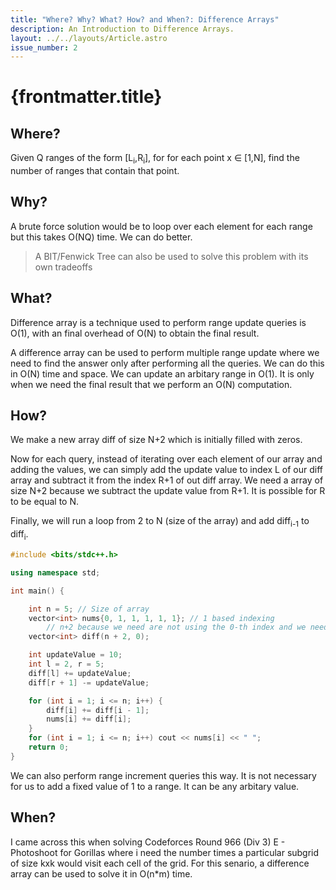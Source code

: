 ```yaml
---
title: "Where? Why? What? How? and When?: Difference Arrays"
description: An Introduction to Difference Arrays.
layout: ../../layouts/Article.astro
issue_number: 2
---
```


# {frontmatter.title}

## Where?

Given Q ranges of the form [L<sub>i</sub>,R<sub>i</sub>], for for each point x ∈ [1,N], find the number of ranges that contain that point.

## Why?

A brute force solution would be to loop over each element for each range but this takes O(NQ) time. We can do better.

> A BIT/Fenwick Tree can also be used to solve this problem with its own tradeoffs

## What?

Difference array is a technique used to perform range update queries is O(1), with an final overhead of O(N) to obtain the final result.

<More>
A difference array can be used to perform multiple range update where we need to find the answer only after performing all the queries. We can do this in O(N) time and space.
We can update an arbitary range in O(1). It is only when we need the final result that we perform an O(N) computation.

## How?

We make a new array diff of size N+2 which is initially filled with zeros.

Now for each query, instead of iterating over each element of our array and adding the values, we can simply add the update value to index L of our diff array and subtract it from the index R+1 of out diff array.
We need a array of size N+2 because we subtract the update value from R+1. It is possible for R to be equal to N.

Finally, we will run a loop from 2 to N (size of the array) and add diff<sub>i-1</sub> to diff<sub>i</sub>.

``` c++
#include <bits/stdc++.h>

using namespace std;

int main() {

	int n = 5; // Size of array
	vector<int> nums{0, 1, 1, 1, 1, 1}; // 1 based indexing
        // n+2 because we need are not using the 0-th index and we need one more element in the array.
	vector<int> diff(n + 2, 0);

	int updateValue = 10;
	int l = 2, r = 5;
	diff[l] += updateValue;
	diff[r + 1] -= updateValue;

	for (int i = 1; i <= n; i++) {
		diff[i] += diff[i - 1];
		nums[i] += diff[i];
	}
	for (int i = 1; i <= n; i++) cout << nums[i] << " ";
	return 0;
}
```

We can also perform range increment queries this way. It is not necessary for us to add a fixed value of 1 to a range. It can be any arbitary value.

## When?

I came across this when solving Codeforces Round 966 (Div 3) E - Photoshoot for Gorillas where i need the number times a particular subgrid of size kxk would visit each cell of the grid.
For this senario, a difference array can be used to solve it in O(n*m) time.

</More>
